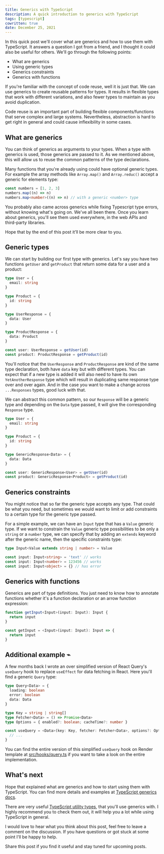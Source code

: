 ```yaml
---
title: Generics with TypeScript
description: A quick introduction to generics with TypeScript
tags: [typescript]
cowritten: true
date: December 25, 2021
---
```


In this quick post we'll cover what are generics and how to use them with TypeScript. It answers a question I got from a friend, and I thought it could also be useful for others. We'll go through the following points:

- What are generics
- Using generic types
- Generics constraints
- Generics with functions

If you're familiar with the concept of code reuse, well it is just that. We can use generics to create reusable patterns for types. It results in flexible types that work with different variations, and also fewer types to maintain as you avoid duplication.

Code reuse is an important part of building flexible components/functions that serve complex and large systems. Nevertheless, abstraction is hard to get right in general and could cause inflexibility in some cases.

## What are generics

You can think of generics as arguments to your types. When a type with generics is used, those generics are passed to it. As we mentioned above, this will allow us to reuse the common patterns of the type declarations.

Many functions that you're already using could have optional generic types. For example the array methods like `Array.map()` and `Array.reduc()` accept a generic for elements type:

```ts
const numbers = [1, 2, 3]
numbers.map((n) => n)
numbers.map<number>((n) => n) // with a generic <number> type
```

You probably also came across generics while fixing Typescript type errors, without knowing what's going on. We've all been there. Once you learn about generics, you'll see them used everywhere, in the web APIs and third-party libraries.

Hope that by the end of this post it’ll be more clear to you.

## Generic types

We can start by building our first type with generics. Let's say you have two functions `getUser` and `getProduct` that return some data for a user and a product:

```ts
type User = {
  email: string
}

type Product = {
  id: string
}

type UserResponse = {
  data: User
}

type ProductResponse = {
  data: Product
}

const user: UserResponse = getUser(id)
const product: ProductResponse = getProduct(id)
```

You'll notice that the `UserResponse` and `ProductResponse` are kind of the same type declaration, both have `data` key but with different types. You can expect that if a new type is added it will also need to have its own `YetAnotherResponse` type which will result in duplicating same response type over and over again. And in the case you want to make a change across `...Responses` types, good luck with that.

We can abstract this common pattern, so our `Response` will be a generic type and depending on the `Data` type passed, it will give the corresponding `Response` type.

```ts
type User = {
  email: string
}

type Product = {
  id: string
}

type GenericResponse<Data> = {
  data: Data
}

const user: GenericResponse<User> = getUser(id)
const product: GenericResponse<Product> = getProduct(id)
```

## Generics constraints

You might notice that so far the generic type accepts any type. That could be what you need, but sometimes we would want to limit or add constraints to a certain type for the generic type passed.

For a simple example, we can have an `Input` type that has a `Value` generic type. If we want to constrain the `Value` generic type possibilities to be only a `string` or a `number` type, we can specify that by adding an `extends` keyword after the generic name, then the specific constraints type:

```ts
type Input<Value extends string | number> = Value

const input: Input<string> = 'text' // works
const input: Input<number> = 123456 // works
const input: Input<object> = {} // has error
```

## Generics with functions

Generics are part of type definitions. You just need to know how to annotate functions whether it's a function declaration or an arrow function expression:

```ts
function getInput<Input>(input: Input): Input {
  return input
}

const getInput = <Input>(input: Input): Input => {
  return input
}
```

## Additional example ⌁

A few months back I wrote an over simplified version of React Query's `useQuery` hook to replace `useEffect` for data fetching in React. Here you'll find a generic `Query` type:

```ts
type Query<Data> = {
  loading: boolean
  error: boolean
  data: Data
}

type Key = string | string[]
type Fetcher<Data> = () => Promise<Data>
type Options = { enabled?: boolean; cacheTime?: number }

const useQuery = <Data>(key: Key, fetcher: Fetcher<Data>, options?: Options): Query<Data> => {
  // ...
}
```

You can find the entire version of this simplified `useQuery` hook on Render template at [src/hooks/query.ts](https://github.com/oedotme/render/blob/main/src/hooks/query.ts) if you want to take a look on the entire implementation.

## What's next

Hope that explained what are generics and how to start using them with TypeScript. You can find more details and examples at [TypeScript generics docs](https://www.typescriptlang.org/docs/handbook/2/generics.html).

There are very useful [TypeScript utility types](https://www.typescriptlang.org/docs/handbook/utility-types.html), that you'll use generics with. I highly recommend you to check them out, it will help you a lot while using TypeScript in general.

I would love to hear what you think about this post, feel free to leave a comment on the discussion. If you have questions or got stuck at some point I'll be happy to help.

Share this post if you find it useful and stay tuned for upcoming posts.
